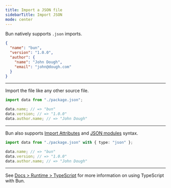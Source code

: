 ---
title: Import a JSON file
sidebarTitle: Import JSON
mode: center
---

Bun natively supports `.json` imports.

```json package.json icon="file-json"
{
  "name": "bun",
  "version": "1.0.0",
  "author": {
    "name": "John Dough",
    "email": "john@dough.com"
  }
}
```

---

Import the file like any other source file.

```ts data.ts icon="/icons/typescript.svg"
import data from "./package.json";

data.name; // => "bun"
data.version; // => "1.0.0"
data.author.name; // => "John Dough"
```

---

Bun also supports [Import Attributes](https://github.com/tc39/proposal-import-attributes/) and [JSON modules](https://github.com/tc39/proposal-json-modules) syntax.

```ts data.ts icon="/icons/typescript.svg"
import data from "./package.json" with { type: "json" };

data.name; // => "bun"
data.version; // => "1.0.0"
data.author.name; // => "John Dough"
```

---

See [Docs > Runtime > TypeScript](https://bun.com/docs/runtime/typescript) for more information on using TypeScript with Bun.

